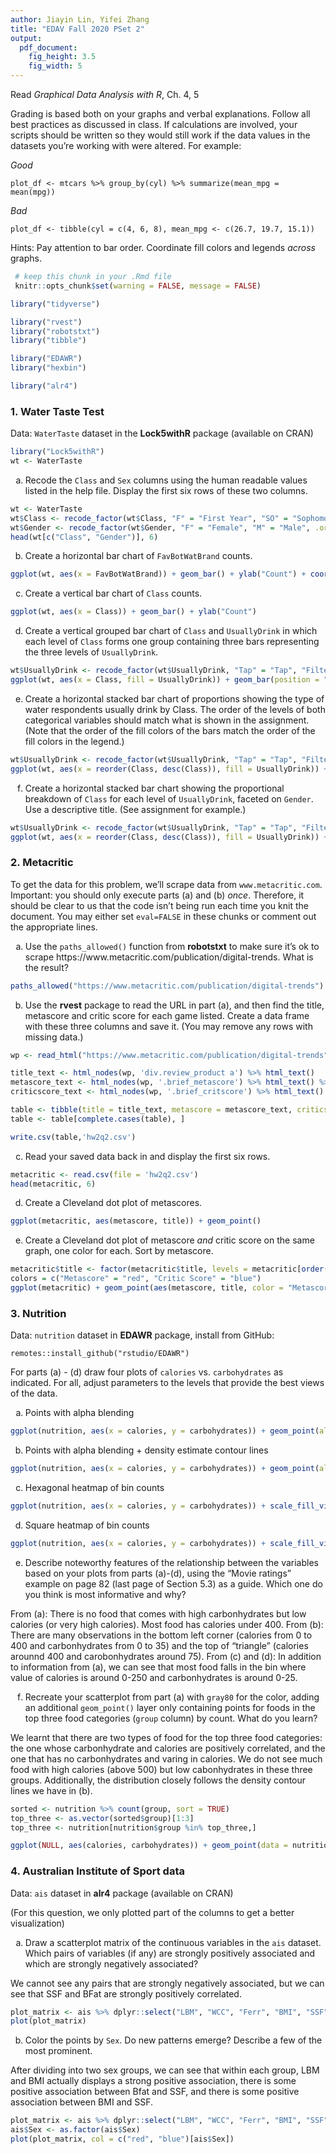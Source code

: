 ```yaml
---
author: Jiayin Lin, Yifei Zhang
title: "EDAV Fall 2020 PSet 2"
output: 
  pdf_document: 
    fig_height: 3.5
    fig_width: 5
---
```


Read *Graphical Data Analysis with R*, Ch. 4, 5

Grading is based both on your graphs and verbal explanations. Follow all best practices as discussed in class. If calculations are involved, your scripts should be written so they would still work if the data values in the datasets you're working with were altered. For example:

*Good*  

`plot_df <- mtcars %>% group_by(cyl) %>% summarize(mean_mpg = mean(mpg))`

*Bad*  

`plot_df <- tibble(cyl = c(4, 6, 8), mean_mpg <- c(26.7, 19.7, 15.1))`

Hints: Pay attention to bar order. Coordinate fill colors and legends *across* graphs. 

```r
 # keep this chunk in your .Rmd file
 knitr::opts_chunk$set(warning = FALSE, message = FALSE)
```

```r
library("tidyverse")

library("rvest")
library("robotstxt")
library("tibble")

library("EDAWR")
library("hexbin")

library("alr4")
```
    
### 1. Water Taste Test

Data: `WaterTaste` dataset in the **Lock5withR** package (available on CRAN)

```r
library("Lock5withR")
wt <- WaterTaste
```

(a) Recode the `Class` and `Sex` columns using the human readable values listed in the help file. Display the first six rows of these two columns.

```r
wt <- WaterTaste
wt$Class <- recode_factor(wt$Class, "F" = "First Year", "SO" = "Sophomore", "J" = "Junior", "SR" = "Senior", "O" = "Other", .ordered = TRUE)
wt$Gender <- recode_factor(wt$Gender, "F" = "Female", "M" = "Male", .ordered = TRUE)
head(wt[c("Class", "Gender")], 6)
```

(b) Create a horizontal bar chart of `FavBotWatBrand` counts.

```r
ggplot(wt, aes(x = FavBotWatBrand)) + geom_bar() + ylab("Count") + coord_flip()
```

(c) Create a vertical bar chart of `Class` counts. 

```r
ggplot(wt, aes(x = Class)) + geom_bar() + ylab("Count")
```

(d) Create a vertical grouped bar chart of `Class` and `UsuallyDrink` in which each level of `Class` forms one group containing three bars representing the three levels of `UsuallyDrink`.

```r
wt$UsuallyDrink <- recode_factor(wt$UsuallyDrink, "Tap" = "Tap", "Filtered" = "Filtered", "Bottled" = "Bottled", .ordered = TRUE)
ggplot(wt, aes(x = Class, fill = UsuallyDrink)) + geom_bar(position = "dodge") + ylab("Count")
```

(e) Create a horizontal stacked bar chart of proportions showing the type of water respondents usually drink by Class. The order of the levels of both categorical variables should match what is shown in the assignment. (Note that the order of the fill colors of the bars match the order of the fill colors in the legend.)

```r
wt$UsuallyDrink <- recode_factor(wt$UsuallyDrink, "Tap" = "Tap", "Filtered" = "Filtered", "Bottled" = "Bottled", .ordered = TRUE)
ggplot(wt, aes(x = reorder(Class, desc(Class)), fill = UsuallyDrink)) + geom_bar(position = "fill") + xlab("") + ylab("Proportion") + coord_flip()
```

(f) Create a horizontal stacked bar chart showing the proportional breakdown of `Class` for each level of `UsuallyDrink`, faceted on `Gender`. Use a descriptive title. (See assignment for example.)

```r
wt$UsuallyDrink <- recode_factor(wt$UsuallyDrink, "Tap" = "Tap", "Filtered" = "Filtered", "Bottled" = "Bottled", .ordered = TRUE)
ggplot(wt, aes(x = reorder(Class, desc(Class)), fill = UsuallyDrink)) + geom_bar(position = "fill") + xlab("") + ylab("Proportion") + coord_flip() + facet_grid(Gender ~ .)
```

### 2. Metacritic

To get the data for this problem, we'll scrape data from `www.metacritic.com`. Important: you should only execute parts (a) and (b) *once*. Therefore, it should be clear to us that the code isn't being run each time you knit the document. You may either set `eval=FALSE` in these chunks or comment out the appropriate lines.

(a) Use the `paths_allowed()` function from **robotstxt** to make sure it's ok to scrape https://www.metacritic.com/publication/digital-trends. What is the result?

```r
paths_allowed("https://www.metacritic.com/publication/digital-trends")
```

(b) Use the **rvest** package to read the URL in part (a), and then find the title, metascore and critic score for each game listed. Create a data frame with these three columns and save it. (You may remove any rows with missing data.) 

```r
wp <- read_html("https://www.metacritic.com/publication/digital-trends")

title_text <- html_nodes(wp, 'div.review_product a') %>% html_text()
metascore_text <- html_nodes(wp, '.brief_metascore') %>% html_text() %>% str_trim() %>% substring(1, 2) %>% as.numeric()
criticscore_text <- html_nodes(wp, '.brief_critscore') %>% html_text() %>% str_trim() %>% substring(1, 2) %>% as.numeric()

table <- tibble(title = title_text, metascore = metascore_text, criticscore = criticscore_text)
table <- table[complete.cases(table), ]

write.csv(table,'hw2q2.csv')
```

(c) Read your saved data back in and display the first six rows.

```r
metacritic <- read.csv(file = 'hw2q2.csv')
head(metacritic, 6)
```

(d) Create a Cleveland dot plot of metascores.

```r
ggplot(metacritic, aes(metascore, title)) + geom_point()
```

(e) Create a Cleveland dot plot of metascore *and* critic score on the same graph, one color for each. Sort by metascore.

```r
metacritic$title <- factor(metacritic$title, levels = metacritic[order(metacritic$metascore),]$title)
colors = c("Metascore" = "red", "Critic Score" = "blue")
ggplot(metacritic) + geom_point(aes(metascore, title, color = "Metascore")) + geom_point(aes(criticscore, title, color = "Critic Score")) + scale_color_manual(values = colors) + xlab("Score") + ylab("Game Title")
```

### 3. Nutrition

Data: `nutrition` dataset in **EDAWR** package, install from GitHub:

`remotes::install_github("rstudio/EDAWR")`

For parts (a) - (d) draw four plots of `calories` vs. `carbohydrates` as indicated. For all, adjust parameters to the levels that provide the best views of the data.

(a) Points with alpha blending

```r
ggplot(nutrition, aes(x = calories, y = carbohydrates)) + geom_point(alpha = 0.3, stroke = 0) + theme_classic(14)
```

(b) Points with alpha blending + density estimate contour lines

```r
ggplot(nutrition, aes(x = calories, y = carbohydrates)) + geom_point(alpha = 0.3, stroke = 0) + geom_density_2d() + theme_classic(14)
```

(c) Hexagonal heatmap of bin counts

```r
ggplot(nutrition, aes(x = calories, y = carbohydrates)) + scale_fill_viridis_c() + geom_hex() + theme_classic(14)
```

(d) Square heatmap of bin counts 

```r
ggplot(nutrition, aes(x = calories, y = carbohydrates)) + scale_fill_viridis_c() + geom_bin2d() + theme_classic(14)
```

(e) Describe noteworthy features of the relationship between the variables based on your plots from parts (a)-(d), using the "Movie ratings" example on page 82 (last page of Section 5.3) as a guide. Which one do you think is most informative and why?

From (a): There is no food that comes with high carbonhydrates but low calories (or very high calories). Most food has calories under 400. 
From (b): There are many observations in the bottom left corner (calories from 0 to 400 and carbonhydrates from 0 to 35) and the top of "triangle" (calories arounnd 400 and carobonhydrates around 75).
From (c) and (d): In addition to information from (a), we can see that most food falls in the bin where value of calories is around 0-250 and carbonhydrates is around 0-25. 

(f) Recreate your scatterplot from part (a) with `gray80` for the color, adding an additional `geom_point()` layer only containing points for foods in the top three food categories (`group` column) by count. What do you learn?

We learnt that there are two types of food for the top three food categories: the one whose carbonhydrate and calories are positively correlated, and the one that has no carbonhydrates and varing in calories. We do not see much food with high calories (above 500) but low cabonhydrates in these three groups. Additionally, the distribution closely follows the density contour lines we have in (b).

```r
sorted <- nutrition %>% count(group, sort = TRUE)
top_three <- as.vector(sorted$group)[1:3]
top_three <- nutrition[nutrition$group %in% top_three,]

ggplot(NULL, aes(calories, carbohydrates)) + geom_point(data = nutrition, alpha = 0.8, color = 'gray80', stroke = 0) + geom_point(data = top_three)
```


### 4. Australian Institute of Sport data

Data: `ais` dataset in **alr4** package (available on CRAN)

(For this question, we only plotted part of the columns to get a better visualization)

(a) Draw a scatterplot matrix of the continuous variables in the `ais` dataset. Which pairs of variables (if any) are strongly positively associated and which are strongly negatively associated?

We cannot see any pairs that are strongly negatively associated, but we can see that SSF and BFat are strongly positively correlated. 

```r
plot_matrix <- ais %>% dplyr::select("LBM", "WCC", "Ferr", "BMI", "SSF", "Bfat")
plot(plot_matrix)
```

(b) Color the points by `Sex`. Do new patterns emerge? Describe a few of the most prominent.

After dividing into two sex groups, we can see that within each group, LBM and BMI actually displays a strong positive association, there is some positive association between Bfat and SSF, and there is some positive association between BMI and SSF. 

```r
plot_matrix <- ais %>% dplyr::select("LBM", "WCC", "Ferr", "BMI", "SSF", "Bfat")
ais$Sex <- as.factor(ais$Sex)
plot(plot_matrix, col = c("red", "blue")[ais$Sex])
```